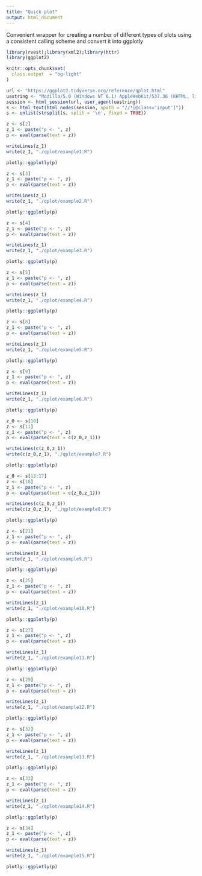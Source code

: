 ```yaml
---
title: "Quick plot"
output: html_document
---
```


Convenient wrapper for creating a number of different types of plots using a consistent calling scheme and convert it into ggplotly

```r
library(rvest);library(xml2);library(httr)
library(ggplot2)

knitr::opts_chunk$set(
  class.output  = "bg-light"
)
```

```r
url <- "https://ggplot2.tidyverse.org/reference/qplot.html"
uastring <- "Mozilla/5.0 (Windows NT 6.1) AppleWebKit/537.36 (KHTML, like Gecko) Chrome/88.0.4324.190 Safari/537.36"
session <- html_session(url, user_agent(uastring))
s <- html_text(html_nodes(session, xpath = "//*[@class='input']"))
s <- unlist(strsplit(s, split = '\n', fixed = TRUE))
```

```r
z <- s[2]
z_1 <- paste("p <- ", z)
p <- eval(parse(text = z))
```

```r
writeLines(z_1)
write(z_1, "./qplot/example1.R")
```

```r
plotly::ggplotly(p)
```

```r
z <- s[3]
z_1 <- paste("p <- ", z)
p <- eval(parse(text = z))
```

```r
writeLines(z_1)
write(z_1, "./qplot/example2.R")
```

```r
plotly::ggplotly(p)
```

```r
z <- s[4]
z_1 <- paste("p <- ", z)
p <- eval(parse(text = z))
```

```r
writeLines(z_1)
write(z_1, "./qplot/example3.R")
```

```r
plotly::ggplotly(p)
```

```r
z <- s[5]
z_1 <- paste("p <- ", z)
p <- eval(parse(text = z))
```

```r
writeLines(z_1)
write(z_1, "./qplot/example4.R")
```

```r
plotly::ggplotly(p)
```

```r
z <- s[8]
z_1 <- paste("p <- ", z)
p <- eval(parse(text = z))
```

```r
writeLines(z_1)
write(z_1, "./qplot/example5.R")
```

```r
plotly::ggplotly(p)
```

```r
z <- s[9]
z_1 <- paste("p <- ", z)
p <- eval(parse(text = z))
```

```r
writeLines(z_1)
write(z_1, "./qplot/example6.R")
```

```r
plotly::ggplotly(p)
```

```r
z_0 <- s[10]
z <- s[11]
z_1 <- paste("p <- ", z)
p <- eval(parse(text = c(z_0,z_1)))
```

```r
writeLines(c(z_0,z_1))
write(c(z_0,z_1), "./qplot/example7.R")
```

```r
plotly::ggplotly(p)
```

```r
z_0 <- s[13:17]
z <- s[18]
z_1 <- paste("p <- ", z)
p <- eval(parse(text = c(z_0,z_1)))
```

```r
writeLines(c(z_0,z_1))
write(c(z_0,z_1), "./qplot/example8.R")
```

```r
plotly::ggplotly(p)
```

```r
z <- s[21]
z_1 <- paste("p <- ", z)
p <- eval(parse(text = z))
```

```r
writeLines(z_1)
write(z_1, "./qplot/example9.R")
```

```r
plotly::ggplotly(p)
```

```r
z <- s[25]
z_1 <- paste("p <- ", z)
p <- eval(parse(text = z))
```

```r
writeLines(z_1)
write(z_1, "./qplot/example10.R")
```

```r
plotly::ggplotly(p)
```

```r
z <- s[27]
z_1 <- paste("p <- ", z)
p <- eval(parse(text = z))
```

```r
writeLines(z_1)
write(z_1, "./qplot/example11.R")
```

```r
plotly::ggplotly(p)
```

```r
z <- s[29]
z_1 <- paste("p <- ", z)
p <- eval(parse(text = z))
```

```r
writeLines(z_1)
write(z_1, "./qplot/example12.R")
```

```r
plotly::ggplotly(p)
```

```r
z <- s[32]
z_1 <- paste("p <- ", z)
p <- eval(parse(text = z))
```

```r
writeLines(z_1)
write(z_1, "./qplot/example13.R")
```

```r
plotly::ggplotly(p)
```

```r
z <- s[33]
z_1 <- paste("p <- ", z)
p <- eval(parse(text = z))
```

```r
writeLines(z_1)
write(z_1, "./qplot/example14.R")
```

```r
plotly::ggplotly(p)
```

```r
z <- s[34]
z_1 <- paste("p <- ", z)
p <- eval(parse(text = z))
```

```r
writeLines(z_1)
write(z_1, "./qplot/example15.R")
```

```r
plotly::ggplotly(p)
```
